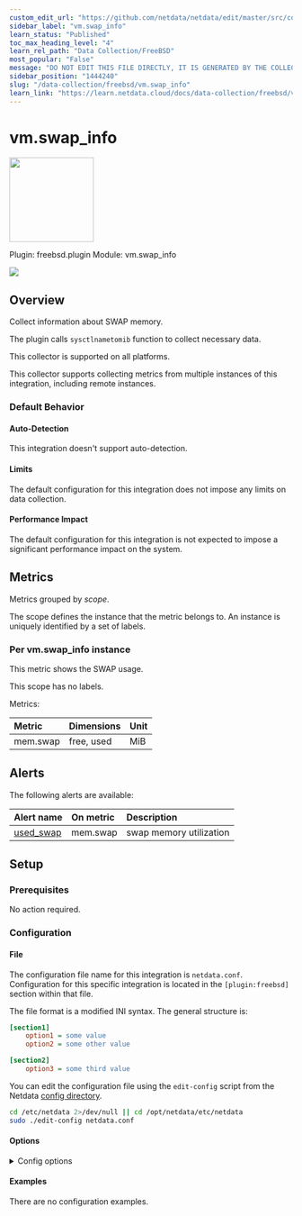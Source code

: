 ```yaml
---
custom_edit_url: "https://github.com/netdata/netdata/edit/master/src/collectors/freebsd.plugin/metadata.yaml"
sidebar_label: "vm.swap_info"
learn_status: "Published"
toc_max_heading_level: "4"
learn_rel_path: "Data Collection/FreeBSD"
most_popular: "False"
message: "DO NOT EDIT THIS FILE DIRECTLY, IT IS GENERATED BY THE COLLECTOR'S metadata.yaml FILE"
sidebar_position: "1444240"
slug: "/data-collection/freebsd/vm.swap_info"
learn_link: "https://learn.netdata.cloud/docs/data-collection/freebsd/vm.swap_info"
---
```



# vm.swap_info


<img src="https://netdata.cloud/img/freebsd.svg" width="150"/>


Plugin: freebsd.plugin
Module: vm.swap_info

<img src="https://img.shields.io/badge/maintained%20by-Netdata-%2300ab44" />

## Overview

Collect information about SWAP memory.

The plugin calls `sysctlnametomib` function to collect necessary data.

This collector is supported on all platforms.

This collector supports collecting metrics from multiple instances of this integration, including remote instances.


### Default Behavior

#### Auto-Detection

This integration doesn't support auto-detection.

#### Limits

The default configuration for this integration does not impose any limits on data collection.

#### Performance Impact

The default configuration for this integration is not expected to impose a significant performance impact on the system.


## Metrics

Metrics grouped by *scope*.

The scope defines the instance that the metric belongs to. An instance is uniquely identified by a set of labels.



### Per vm.swap_info instance

This metric shows the SWAP usage.

This scope has no labels.

Metrics:

| Metric | Dimensions | Unit |
|:------|:----------|:----|
| mem.swap | free, used | MiB |



## Alerts


The following alerts are available:

| Alert name  | On metric | Description |
|:------------|:----------|:------------|
| [ used_swap ](https://github.com/netdata/netdata/blob/master/src/health/health.d/swap.conf) | mem.swap | swap memory utilization |


## Setup

### Prerequisites

No action required.

### Configuration

#### File

The configuration file name for this integration is `netdata.conf`.
Configuration for this specific integration is located in the `[plugin:freebsd]` section within that file.

The file format is a modified INI syntax. The general structure is:

```ini
[section1]
    option1 = some value
    option2 = some other value

[section2]
    option3 = some third value
```
You can edit the configuration file using the `edit-config` script from the
Netdata [config directory](/docs/configuring/configuration#the-netdata-config-directory).

```bash
cd /etc/netdata 2>/dev/null || cd /opt/netdata/etc/netdata
sudo ./edit-config netdata.conf
```
#### Options



<details><summary>Config options</summary>

| Name | Description | Default | Required |
|:----|:-----------|:-------|:--------:|
| vm.swap_info | Enable or disable SWAP metrics. | yes | no |

</details>

#### Examples
There are no configuration examples.


